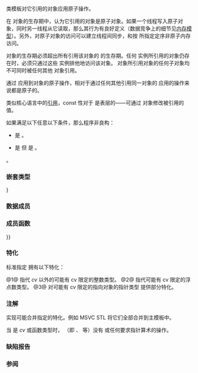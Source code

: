 {{cpp/title|atomic_ref}}
{{cpp/atomic/atomic_ref/navbar}}
{{dcl begin}}
{{dcl header|atomic}}
{{dcl|since=c++20|
template&lt; class T &gt;
struct atomic_ref;
}}
{{dcl end}}

{{tt|std::atomic_ref}} 类模板对它引用的对象应用原子操作。

在 {{tt|std::atomic_ref}} 对象的生存期中，认为它引用的对象是原子对象。如果一个线程写入原子对象，同时另一线程从它读取，那么其行为有良好定义（数据竞争上的细节见[[cpp/language/memory model|内存模型]]）。另外，对原子对象的访问可以建立线程间同步，和按 {{lc|std::memory_order}} 所指定定序非原子内存访问。

对象的生存期必须超出所有引用该对象的 {{tt|std::atomic_ref}} 的生存期。任何 {{tt|std::atomic_ref}} 实例所引用的对象仍存在时，必须只通过这些 {{tt|std::atomic_ref}} 实例排他地访问该对象。{{tt|std::atomic_ref}} 对象所引用对象的任何子对象均不可同时被任何其他 {{tt|std::atomic_ref}} 对象引用。

通过 {{tt|std::atomic_ref}} 应用到对象的原子操作，相对于通过任何其他引用同一对象的 {{tt|std::atomic_ref}} 应用的操作来说都是原子的。

类似核心语言中的[[cpp/language/reference|引用]]，const 性对于 {{tt|std::atomic_ref}} 是表层的——可通过 {{c/core|const}} {{tt|std::atomic_ref}} 对象修改被引用的值。

如果满足以下任意以下条件，那么程序非良构：
* {{c|std::is_trivially_copyable_v&lt;T&gt;}} 是 {{c|false}}。
* {{rlt|is_always_lock_free}} 是 {{c|false}} 但 {{c|std::is_volatile_v&lt;T&gt;}} 是 {{c|true}}。

{{tt|std::atomic_ref}} {{named req|CopyConstructible}}。

===嵌套类型===
{{dsc begin}}}
{{dsc hitem|类型|定义}}
{{dsc|{{tt|value_type}}|{{c/core|std::remove_cv_t&lt;T&gt;}}}}
{{dsc|{{tt|difference_type}}|
* 在 {{tt|T}} 是 ''cv'' {{c/core|bool}} 以外的算术类型时是 {{tt|value_type}}。
* 否则在 {{tt|T}} 是指向对象的指针类型时是 {{lc|std::ptrdiff_t}}。
* 否则不定义。
}}
{{dsc end}}

===数据成员===
{{dsc begin}}
{{dsc hitem|成员|描述}}
{{dsc expos mem obj|spec={{c/core|T*}}|ptr|id=ptr|指向被引用对象的指针}}
{{dsc inc|cpp/atomic/atomic_ref/dsc is_always_lock_free}}
{{dsc inc|cpp/atomic/atomic_ref/dsc required_alignment}}
{{dsc end}}

===成员函数===
{{dsc begin}}
{{dsc inc|cpp/atomic/atomic_ref/dsc constructor}}
{{dsc inc|cpp/atomic/atomic_ref/dsc operator{{=}}}}
{{dsc inc|cpp/atomic/atomic_ref/dsc is_lock_free}}
{{dsc inc|cpp/atomic/atomic_ref/dsc store}}
{{dsc inc|cpp/atomic/atomic_ref/dsc load}}
{{dsc inc|cpp/atomic/atomic_ref/dsc operator_T}}
{{dsc inc|cpp/atomic/atomic_ref/dsc exchange}}
{{dsc inc|cpp/atomic/atomic_ref/dsc compare_exchange}}
{{dsc inc|cpp/atomic/atomic/dsc wait|atomic_ref}}
{{dsc inc|cpp/atomic/atomic/dsc notify_one|atomic_ref}}
{{dsc inc|cpp/atomic/atomic/dsc notify_all|atomic_ref}}
{{dsc inc|cpp/atomic/atomic/dsc address|atomic_ref}}
{{dsc h2|仅当 {{tt|T}} 为 ''cv'' {{c/core|bool}} 以外的算术类型或指向对象的指针类型时提供}}
{{dsc inc|cpp/atomic/atomic_ref/dsc fetch_add}}
{{dsc inc|cpp/atomic/atomic_ref/dsc fetch_sub}}
{{dsc inc|cpp/atomic/atomic_ref/dsc operator arith2}}
{{dsc h2|仅当 {{tt|T}} 为 ''cv'' {{c/core|bool}} 以外的整数类型或指向对象的指针类型时提供}}
{{dsc inc|cpp/atomic/atomic_ref/dsc fetch_max}}
{{dsc inc|cpp/atomic/atomic_ref/dsc fetch_min}}
{{dsc inc|cpp/atomic/atomic_ref/dsc operator arith}}
{{dsc h2|仅当 {{tt|T}} 为 ''cv'' {{c/core|bool}} 以外的整数类型时提供}}
{{dsc inc|cpp/atomic/atomic_ref/dsc fetch_and}}
{{dsc inc|cpp/atomic/atomic_ref/dsc fetch_or}}
{{dsc inc|cpp/atomic/atomic_ref/dsc fetch_xor}}
{{dsc inc|cpp/atomic/atomic_ref/dsc operator arith3}}
{{dsc end}}

===特化===
标准指定 {{tt|std::atomic_ref}} 拥有以下特化：

{{dcl begin}}
{{dcl|num=1|since=c++20|
template&lt;&gt;
struct atomic_ref&lt;/*整数类型*/&gt;;
}}
{{dcl|num=2|since=c++20|
template&lt;&gt;
struct atomic_ref&lt;/*浮点数类型*/&gt;;
}}
{{dcl|num=3|since=c++20|
template&lt; class /*指针类型*/ &gt;
    requires /* 见下文 */
struct atomic_ref&lt;/*指针类型*/&gt;;
}}
{{dcl end}}

@1@ {{c/core|/*整数类型*/}} 指代 ''cv'' {{c/core|bool}} 以外的可能有 cv 限定的整数类型。
@2@ {{c/core|/*浮点数类型*/}} 指代可能有 cv 限定的浮点数类型。
@3@ 对可能有 cv 限定的指向对象的指针类型 {{c/core|/*指针类型*/}} 提供部分特化。

===注解===
实现可能合并指定的特化。例如 MSVC STL 将它们全部合并到主模板中。

当 {{tt|T}} 是 ''cv'' {{c/core|void}} 或函数类型时， {{c/core|std::atomic_ref&lt;T*&gt;}} （即 {{c/core|std::atomic_ref&lt;void*&gt;}}、{{c/core|std::atomic_ref&lt;int(*)()&gt;}} 等）没有 {{tt|difference_type}} 或任何要求指针算术{{rev inl|since=c++26|或关系比较}}的操作。

{{ftm begin|sort=1}}
{{ftm|__cpp_lib_atomic_ref|{{tt|std::atomic_ref}}|value=201806L|std=C++20}}
{{ftm|__cpp_lib_constexpr_atomic|{{c/core|constexpr}} 的 {{lc|std::atomic}} 与 {{tt|std::atomic_ref}}|value=202411L|std=C++26}}
{{ftm end}}

===缺陷报告===
{{dr list begin}}
{{dr list item|wg=lwg|dr=3508|paper=P3323R1|std=C++20|before=在 {{tt|T}} 是 {{c/core|const}} 类型或指向非对象的指针类型时&lt;br&gt;{{c/core|atomic_ref&lt;T&gt;}} 有不可实现的操作|after=这些操作受到约束，&lt;br&gt;或不对不适合的 {{tt|T}} 提供}}
{{dr list end}}

===参阅===
{{dsc begin}}
{{dsc inc|cpp/atomic/dsc atomic}}
{{dsc end}}

{{langlinks|en|es|ja|ru}}
